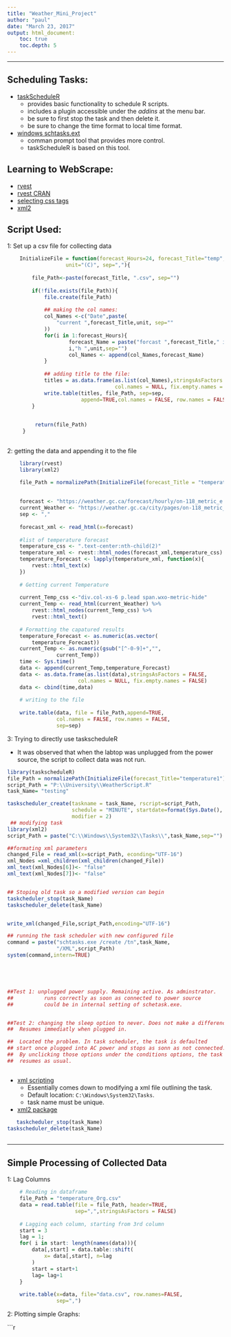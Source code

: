 ```yaml
---
title: "Weather_Mini_Project"
author: "paul"
date: "March 23, 2017"
output: html_document:
    toc: true
    toc.depth: 5
---
```

*****

##  Scheduling Tasks:

*   [taskScheduleR](https://github.com/bnosac/taskscheduleR)
    +   provides basic functionality to schedule R scripts.
    +   includes a plugin accessible under the _addins_ at the
        menu bar.
    +   be sure to first stop the task and then delete it.
    +   be sure to change the time format to local time format.

*   [windows schtasks.ext](https://msdn.microsoft.com/en-us/library/windows/desktop/bb736357(v=vs.85).aspx)
    +   comman prompt tool that provides more control. 
    +   taskScheduleR is based on this tool. 


##  Learning to WebScrape:
*   [rvest ](https://blog.rstudio.org/2014/11/24/rvest-easy-web-scraping-with-r/)
*   [rvest CRAN](https://cran.r-project.org/web/packages/rvest/index.html)
*   [selecting css tags](http://flukeout.github.io/)
*   [xml2](https://cran.r-project.org/web/packages/xml2/vignettes/modification.html)


##  Script Used:
1:  Set up a csv file for collecting data
```r

    InitializeFile = function(forecast_Hours=24, forecast_Title="temp",
                   unit="(C)", sep=","){
        
        file_Path<-paste(forecast_Title, ".csv", sep="")
        
        if(!file.exists(file_Path)){
            file.create(file_Path)
            
            ## making the col names:
            col_Names <-c("Date",paste(
                "current ",forecast_Title,unit, sep=""
            ))
            for(i in 1:forecast_Hours){
                    forecast_Name = paste("forcast ",forecast_Title," in ", 
                    i,"h ",unit,sep="")
                    col_Names <- append(col_Names,forecast_Name)
            }
            
            ## adding title to the file:
            titles = as.data.frame(as.list(col_Names),stringsAsFactors = FALSE,
                                   col.names = NULL, fix.empty.names = FALSE)
            write.table(titles, file_Path, sep=sep,
                        append=TRUE,col.names = FALSE, row.names = FALSE)
        }

        
         return(file_Path)
     }
   

```


2:  getting the data and appending it to the file


```r
    library(rvest)
    library(xml2)

    file_Path = normalizePath(InitializeFile(forecast_Title = "temperature")) 
    
    
    forecast <- "https://weather.gc.ca/forecast/hourly/on-118_metric_e.html"
    current_Weather <- "https://weather.gc.ca/city/pages/on-118_metric_e.html"
    sep <- ","
    
    forecast_xml <- read_html(x=forecast)
    
    #list of temperature forecast
    temperature_css <- ".text-center:nth-child(2)"
    temperature_xml <- rvest::html_nodes(forecast_xml,temperature_css)
    temperature_Forecast <- lapply(temperature_xml, function(x){
        rvest::html_text(x)
    })
    
    # Getting current Temperature
    
    current_Temp_css <-"div.col-xs-6 p.lead span.wxo-metric-hide"
    current_Temp <- read_html(current_Weather) %>%
        rvest::html_nodes(current_Temp_css) %>%
        rvest::html_text()
    
    # Formatting the capatured results
    temperature_Forecast <- as.numeric(as.vector(
        temperature_Forecast))
    current_Temp <- as.numeric(gsub("[^-0-9]+","",
                current_Temp))
    time <- Sys.time()
    data <- append(current_Temp,temperature_Forecast)
    data <- as.data.frame(as.list(data),stringsAsFactors = FALSE,
                       col.names = NULL, fix.empty.names = FALSE)
    data <- cbind(time,data)
    
    # writing to the file
    
    write.table(data, file = file_Path,append=TRUE,
                col.names = FALSE, row.names = FALSE,
                sep=sep)

```


3: Trying to directly use taskscheduleR

*   It was observed that when the labtop
    was unplugged from the power source,
    the script to collect data was not run.

```r
library(taskscheduleR)
file_Path = normalizePath(InitializeFile(forecast_Title="temperature1"))
script_Path = "P:\\University\\WeatherScript.R"
task_Name= "testing"

taskscheduler_create(taskname = task_Name, rscript=script_Path,
                     schedule = "MINUTE", startdate=format(Sys.Date(), "%Y-%m-%d"),
                     modifier = 2)
 ## modifying task
library(xml2)
script_Path = paste("C:\\Windows\\System32\\Tasks\\",task_Name,sep="")

##formating xml parameters
changed_File = read_xml(x=script_Path, econding="UTF-16")
xml_Nodes =xml_children(xml_children(changed_File))
xml_text(xml_Nodes[6])<- "false"
xml_text(xml_Nodes[7])<- "false"


## Stoping old task so a modified version can begin
taskcheduler_stop(task_Name)
taskscheduler_delete(task_Name)


write_xml(changed_File,script_Path,encoding="UTF-16")

## running the task scheduler with new configured file
command = paste("schtasks.exe /create /tn",task_Name,
                "/XML",script_Path)
system(command,intern=TRUE)





##Test 1: unplugged power supply. Remaining active. As adminstrator.
##          runs correctly as soon as connected to power source
##          could be in internal setting of schetask.exe.


##Test 2: changing the sleep option to never. Does not make a difference.
##  Resumes immediatly when plugged in.

##  Located the problem. In task scheduler, the task is defaulted
## start once plugged into AC power and stops as sonn as not connected. 
##  By unclicking those options under the conditions options, the task
##  resumes as usual.



```

*   [xml scripting](https://blogs.technet.microsoft.com/heyscriptingguy/2013/12/14/working-with-task-scheduler-xml/)
    +   Essentially comes down to modifying a xml file outlining the task.
    +   Default location: `C:\Windows\System32\Tasks`.
    +   task name must be unique.

*   [xml2 package](https://cran.r-project.org/web/packages/xml2/vignettes/modification.html)

```r
   taskcheduler_stop(task_Name)
taskscheduler_delete(task_Name)
    

```


*****


##  Simple Processing of Collected Data

1: Lag Columns

```r

    # Reading in dataframe
    file_Path = "temperature_Org.csv"
    data = read.table(file = file_Path, header=TRUE,
                      sep=",",stringsAsFactors = FALSE)
    
    # Lagging each column, starting from 3rd column
    start = 3
    lag = 1;
    for( i in start: length(names(data))){
        data[,start] = data.table::shift(
            x= data[,start], n=lag
        )
        start = start+1
        lag= lag+1 
    }
    
    write.table(x=data, file="data.csv", row.names=FALSE,
                sep=",")
```


2:  Plotting simple Graphs:

```r